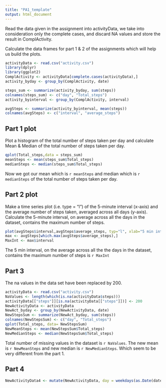 ```yaml
---
title: "PA1_template"
output: html_document
---
```

Read the data given in the assignment into activityData, we take into consideration only the complete cases, and discard NA values and store the result in ComplActivity.

Calculate the data frames for part 1 & 2 of the assignments which will help us build the plots.

```r
activityData <- read.csv("activity.csv")
library(dplyr)
library(ggplot2)
ComplActivity <- activityData[complete.cases(activityData),]
activity_byday <- group_by(ComplActivity, date)

steps_sum <- summarize(activity_byday, sum(steps))
colnames(steps_sum) <- c("day", "Total_steps")
activity_byinterval <- group_by(ComplActivity, interval)

avgSteps <- summarize(activity_byinterval, mean(steps))
colnames(avgSteps) <- c("interval", "average_steps")


```
## Part 1 plot
Plot a histogram of the total number of steps taken per day and calculate Mean & Median of the total number of steps taken per day.

```r
qplot(Total_steps,data = steps_sum)
meanSteps <- mean(steps_sum$Total_steps)
medianSteps <- median(steps_sum$Total_steps)

```

Now we got our mean which is `r meanSteps` and median which is `r medianSteps` of the total number of steps taken per day.

## Part 2 plot

Make a time series plot (i.e. type = "l") of the 5-minute interval (x-axis) and the average number of steps taken, averaged across all days (y-axis).
Calculate the  5-minute interval, on average across all the days in the dataset, contains the maximum number of steps.


``` r
plot(avgSteps$interval,avgSteps$average_steps, typ="l", xlab="5 min interval", ylab = "Average steps")
max <- avgSteps[which.max(avgSteps$average_steps),]
MaxInt <- max$interval
```

The 5 min interval, on the average across all the the days in the dataset, contains the maximum number of steps is `r MaxInt`

## Part 3 
The na values in the data set have been replaced by 200. 

``` r
activityData <- read.csv("activity.csv")
NaValues <- length(which(is.na(activityData$steps)))
activityData[["steps"]][is.na(activityData[["steps"]])] <- 200
NewActivityData <- activityData
NewAct_byday <- group_by(NewActivityData, date)
NewStepsSum <- summarize(NewAct_byday, sum(steps))
colnames(NewStepsSum) <- c("day", "Total_steps")
qplot(Total_steps, data= NewStepsSum)
NewMeanSteps <- mean(NewStepsSum$Total_steps)
NewMedianSteps <- median(NewStepsSum$Total_steps)

```

Total number of missing values in the dataset is `r NaValues`. The new mean is `r NewMeanSteps` and new median is `r NewMedianSteps`. Which seem to be very different from the part 1.

## Part 4

```r
NewActivityData4 <- mutate(NewActivityData, day = weekdays(as.Date(date)))

```




